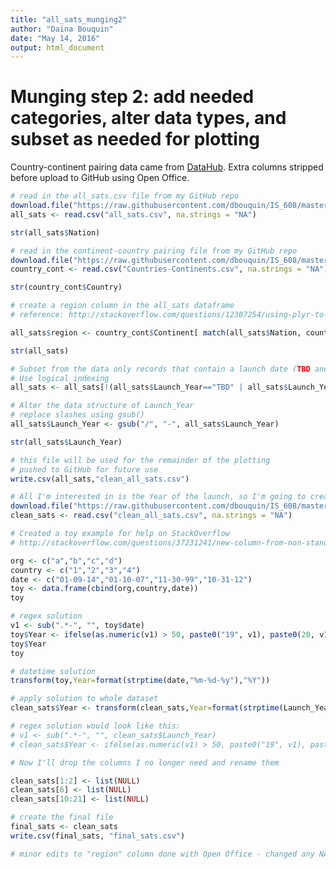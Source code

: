 ```yaml
---
title: "all_sats_munging2"
author: "Daina Bouquin"
date: "May 14, 2016"
output: html_document
---
```


# Munging step 2: add needed categories, alter data types, and subset as needed for plotting
   
Country-continent pairing data came from [DataHub](https://datahub.io/dataset/countries-continents/resource/aa08c34c-57e8-4e15-bd36-969bee26aba5). Extra columns stripped before upload to GitHub using Open Office.   

```r
# read in the all_sats.csv file from my GitHub repo
download.file("https://raw.githubusercontent.com/dbouquin/IS_608/master/NanosatDB_munging/all_sats.csv", "all_sats.csv", method="curl")
all_sats <- read.csv("all_sats.csv", na.strings = "NA")

str(all_sats$Nation)

# read in the continent-country pairing file from my GitHub repo
download.file("https://raw.githubusercontent.com/dbouquin/IS_608/master/NanosatDB_munging/Countries-Continents.csv", "Countries-Continents.csv", method="curl")
country_cont <- read.csv("Countries-Continents.csv", na.strings = "NA")

str(country_cont$Country)

# create a region column in the all_sats dataframe
# reference: http://stackoverflow.com/questions/12307254/using-plyr-to-match-column-values-in-two-data-frames

all_sats$region <- country_cont$Continent[ match(all_sats$Nation, country_cont$Country)]

str(all_sats)

# Subset from the data only records that contain a launch date (TBD and cancelled launches will not be plotted)
# Use logical indexing
all_sats <- all_sats[!(all_sats$Launch_Year=="TBD" | all_sats$Launch_Year=="x_cancelled"),]

# Alter the data structure of Launch_Year
# replace slashes using gsub()
all_sats$Launch_Year <- gsub("/", "-", all_sats$Launch_Year)

str(all_sats$Launch_Year)

# this file will be used for the remainder of the plotting
# pushed to GitHub for future use
write.csv(all_sats,"clean_all_sats.csv")

# All I'm interested in is the Year of the launch, so I'm going to create a new column showing just the year. (The date format is still off mm-dd-yy)
download.file("https://raw.githubusercontent.com/dbouquin/IS_608/master/NanosatDB_munging/clean_all_sats.csv", "clean_all_sats.csv", method="curl")
clean_sats <- read.csv("clean_all_sats.csv", na.strings = "NA")

# Created a toy example for help on StackOverflow
# http://stackoverflow.com/questions/37231241/new-column-from-non-standard-date-factor-in-r/37231268#37231268

org <- c("a","b","c","d")
country <- c("1","2","3","4")
date <- c("01-09-14","01-10-07","11-30-99","10-31-12")
toy <- data.frame(cbind(org,country,date))
toy

# regex solution
v1 <- sub(".*-", "", toy$date)
toy$Year <- ifelse(as.numeric(v1) > 50, paste0("19", v1), paste0(20, v1))
toy$Year
toy

# datetime solution
transform(toy,Year=format(strptime(date,"%m-%d-%y"),"%Y"))

# apply solution to whole dataset
clean_sats$Year <- transform(clean_sats,Year=format(strptime(Launch_Year,"%m-%d-%y"),"%Y"))

# regex solution would look like this: 
# v1 <- sub(".*-", "", clean_sats$Launch_Year)
# clean_sats$Year <- ifelse(as.numeric(v1) > 50, paste0("19", v1), paste0(20, v1))

# Now I'll drop the columns I no longer need and rename them

clean_sats[1:2] <- list(NULL)
clean_sats[6] <- list(NULL)
clean_sats[10:21] <- list(NULL)

# create the final file
final_sats <- clean_sats
write.csv(final_sats, "final_sats.csv")

# minor edits to "region" column done with Open Office - changed any NAs to appropriate region name
```